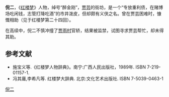 '''倪二'''，《[[红楼梦|红楼梦]]》人物，绰号“醉金刚”，[[贾芸|贾芸]]的街坊，是一个“专放重利债，在赌博场吃闲钱，志管打降吃酒”的市井泼皮，但却颇有义侠之名。曾在贾芸困难时，慷慨相助（见于红楼梦第二十四回）。

在高续中，倪二不慎冲撞了[[贾雨村|贾雨村]]官轿，结果被监禁，试图寻求贾芸帮忙，却未得其助。

== 参考文献 ==
* 施宝义等.《红楼梦人物辞典》。南宁:广西人民出版社，1989年. ISBN 7-219-01157-1.
* 冯其庸,李希凡等. 红楼梦大辞典. 北京:文化艺术出版社. ISBN 7-5039-0463-1

[[Category:紅樓夢人物|倪二]]